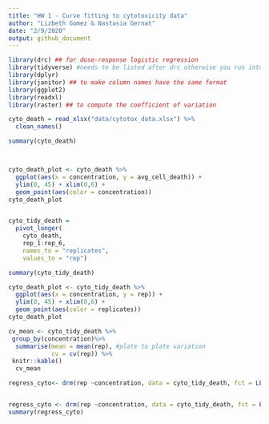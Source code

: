 ```yaml
---
title: "HW 1 - Curve fitting to cytotoxicity data"
author: "Lizbeth Gomez & Nastasia Gernat"
date: "2/9/2020"
output: github_document
---
```

```r
library(drc) ## for dose-response logistic regression
library(tidyverse) #needs to be listed after drc otherwise you run into issues
library(dplyr)
library(janitor) ## to make column names have the same format
library(ggplot2)
library(readxl)
library(raster) ## to compute the coefficient of variation

```

```r
cyto_death = read_xlsx("data/cytotox_data.xlsx") %>%
  clean_names() 

summary(cyto_death)



cyto_death_plot <- cyto_death %>% 
  ggplot(aes(x = concentration, y = avg_cell_death)) +
  ylim(0, 45) + xlim(0,6) +
  geom_point(aes(color = concentration)) 
cyto_death_plot


cyto_tidy_death = 
  pivot_longer(
    cyto_death, 
    rep_1:rep_6,
    names_to = "replicates", 
    values_to = "rep")

summary(cyto_tidy_death)

cyto_death_plot <- cyto_tidy_death %>% 
  ggplot(aes(x = concentration, y = rep)) +
  ylim(0, 45) + xlim(0,6) +
  geom_point(aes(color = replicates)) 
cyto_death_plot

```

```r
cv_mean <- cyto_tidy_death %>%
 group_by(concentration)%>%
  summarise(mean = mean(rep), #plate to plate variation
            cv = cv(rep)) %>%
 knitr::kable()
  cv_mean

```

```r
regress_cyto<- drm(rep ~concentration, data = cyto_tidy_death, fct = LL.4())


regress_cyto <- drm(rep ~concentration, data = cyto_tidy_death, fct = LL.3(names = c("Slope", "Upper Limit", "LC50" )))
summary(regress_cyto) 
```

